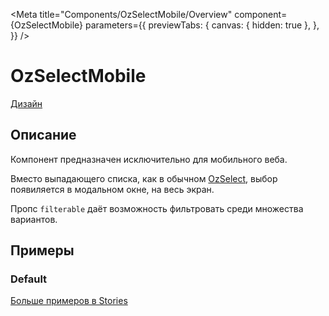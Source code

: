 
<Meta title="Components/OzSelectMobile/Overview"
      component={OzSelectMobile}
      parameters={{
        previewTabs: {
          canvas: { hidden: true },
        },
      }}
/>

# OzSelectMobile

[Дизайн](https://www.figma.com/file/F7liVaQiHzkojA2NM1ztIJ/02.-Core---UI-Components?node-id=16804%3A66752)

## Описание

Компонент предназначен исключительно для  мобильного веба.

Вместо выпадающего списка, как в обычном [OzSelect](./?path=/docs/components-ozselect-overview--page),
выбор появиляется в модальном окне, на весь экран.

Пропс `filterable` даёт возможность фильтровать среди множества вариантов.

## Примеры

### Default

<Canvas>
  <Story id="components-ozselectmobile-stories--default"/>
</Canvas>

[Больше примеров в Stories](./?path=/docs/components-ozselectmobile-stories--default)
